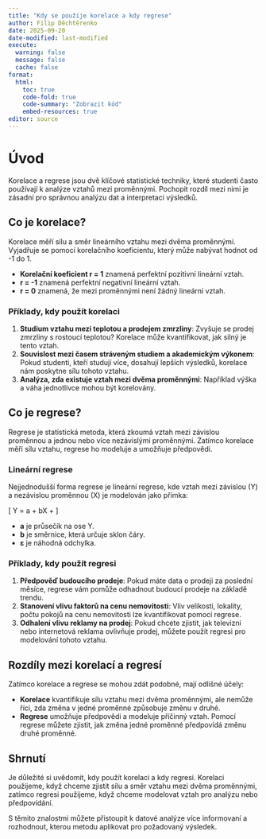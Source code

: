 ```yaml
---
title: "Kdy se použije korelace a kdy regrese"
author: Filip Děchtěrenko
date: 2025-09-20
date-modified: last-modified
execute:
  warning: false
  message: false
  cache: false
format:
  html:
    toc: true
    code-fold: true
    code-summary: "Zobrazit kód"
    embed-resources: true
editor: source
---
```


# Úvod

Korelace a regrese jsou dvě klíčové statistické techniky, které studenti často používají k analýze vztahů mezi proměnnými. Pochopit rozdíl mezi nimi je zásadní pro správnou analýzu dat a interpretaci výsledků.

## Co je korelace?

Korelace měří sílu a směr lineárního vztahu mezi dvěma proměnnými. Vyjadřuje se pomocí korelačního koeficientu, který může nabývat hodnot od -1 do 1.

- **Korelační koeficient r = 1** znamená perfektní pozitivní lineární vztah.
- **r = -1** znamená perfektní negativní lineární vztah.
- **r = 0** znamená, že mezi proměnnými není žádný lineární vztah.

### Příklady, kdy použít korelaci

1. **Studium vztahu mezi teplotou a prodejem zmrzliny**: Zvyšuje se prodej zmrzliny s rostoucí teplotou? Korelace může kvantifikovat, jak silný je tento vztah.
2. **Souvislost mezi časem stráveným studiem a akademickým výkonem**: Pokud studenti, kteří studují více, dosahují lepších výsledků, korelace nám poskytne sílu tohoto vztahu.
3. **Analýza, zda existuje vztah mezi dvěma proměnnými**: Například výška a váha jednotlivce mohou být korelovány.

## Co je regrese?

Regrese je statistická metoda, která zkoumá vztah mezi závislou proměnnou a jednou nebo více nezávislými proměnnými. Zatímco korelace měří sílu vztahu, regrese ho modeluje a umožňuje předpovědi.

### Lineární regrese

Nejjednodušší forma regrese je lineární regrese, kde vztah mezi závislou (Y) a nezávislou proměnnou (X) je modelován jako přímka:

\[ Y = a + bX + \epsilon \]

- **a** je průsečík na ose Y.
- **b** je směrnice, která určuje sklon čáry.
- **ε** je náhodná odchylka.

### Příklady, kdy použít regresi

1. **Předpověď budoucího prodeje**: Pokud máte data o prodeji za poslední měsíce, regrese vám pomůže odhadnout budoucí prodeje na základě trendu.
2. **Stanovení vlivu faktorů na cenu nemovitosti**: Vliv velikosti, lokality, počtu pokojů na cenu nemovitosti lze kvantifikovat pomocí regrese.
3. **Odhalení vlivu reklamy na prodej**: Pokud chcete zjistit, jak televizní nebo internetová reklama ovlivňuje prodej, můžete použít regresi pro modelování tohoto vztahu.

## Rozdíly mezi korelací a regresí

Zatímco korelace a regrese se mohou zdát podobné, mají odlišné účely:

- **Korelace** kvantifikuje sílu vztahu mezi dvěma proměnnými, ale nemůže říci, zda změna v jedné proměnné způsobuje změnu v druhé.
- **Regrese** umožňuje předpovědi a modeluje příčinný vztah. Pomocí regrese můžete zjistit, jak změna jedné proměnné předpovídá změnu druhé proměnné.

## Shrnutí

Je důležité si uvědomit, kdy použít korelaci a kdy regresi. Korelaci použijeme, když chceme zjistit sílu a směr vztahu mezi dvěma proměnnými, zatímco regresi použijeme, když chceme modelovat vztah pro analýzu nebo předpovídání.

S těmito znalostmi můžete přistoupit k datové analýze více informovaní a rozhodnout, kterou metodu aplikovat pro požadovaný výsledek.


